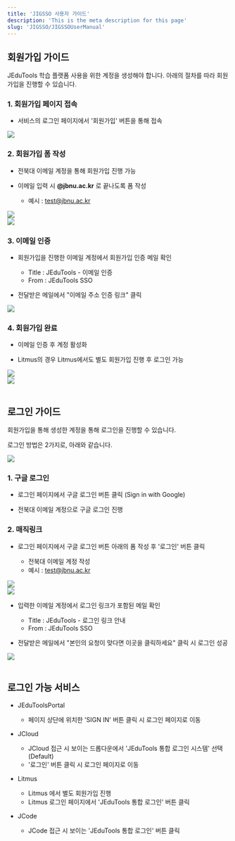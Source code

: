```yaml
---
title: 'JIGSSO 사용자 가이드'
description: 'This is the meta description for this page'
slug: 'JIGSSO/JIGSSOUserManual'
---
```


## 회원가입 가이드

JEduTools 학습 플랫폼 사용을 위한 계정을 생성해야 합니다. 아래의 절차를 따라 회원가입을 진행할 수 있습니다.

### 1. 회원가입 페이지 접속

- 서비스의 로그인 페이지에서 '회원가입' 버튼을 통해 접속

<img src="./images/joinPage.png" height="auto"/>

### 2. 회원가입 폼 작성

- 전북대 이메일 계정을 통해 회원가입 진행 가능

- 이메일 입력 시 **@jbnu.ac.kr** 로 끝나도록 폼 작성
    - 예시 : test@jbnu.ac.kr

<img src="./images/joinPage2.png" height="auto"/>

<br />

<img src="./images/joinVerify.png" height="auto"/>

### 3. 이메일 인증

- 회원가입을 진행한 이메일 계정에서 회원가입 인증 메일 확인

    - Title : JEduTools - 이메일 인증
    - From : JEduTools SSO

- 전달받은 메일에서 "이메일 주소 인증 링크" 클릭

<img src="./images/joinEmail.png" height="auto"/>

### 4. 회원가입 완료

- 이메일 인증 후 계정 활성화

- Litmus의 경우 Litmus에서도 별도 회원가입 진행 후 로그인 가능

<img src="./images/joinComplete.png" height="auto"/>

<br />

<img src="./images/joinComplete2.png" height="auto"/>

<br />
<br />

## 로그인 가이드

회원가입을 통해 생성한 계정을 통해 로그인을 진행할 수 있습니다.

로그인 방법은 2가지로, 아래와 같습니다.

<img src="./images/loginPage.png" height="auto"/>

### 1. 구글 로그인

- 로그인 페이지에서 구글 로그인 버튼 클릭 (Sign in with Google)

- 전북대 이메일 계정으로 구글 로그인 진행


### 2. 매직링크

- 로그인 페이지에서 구글 로그인 버튼 아래의 폼 작성 후 '로그인' 버튼 클릭

    - 전북대 이메일 계정 작성 
    - 예시 : test@jbnu.ac.kr

<img src="./images/magiclink.png" height="auto"/>

<br />

<img src="./images/magiclinkVerify.png" height="auto"/>

- 입력한 이메일 계정에서 로그인 링크가 포함된 메일 확인
    - Title : JEduTools - 로그인 링크 안내
    - From : JEduTools SSO

- 전달받은 메일에서 "본인의 요청이 맞다면 이곳을 클릭하세요" 클릭 시 로그인 성공

<img src="./images/magiclinkEmail.png" height="auto"/>

<br />
<br />

## 로그인 가능 서비스

- JEduToolsPortal
    - 페이지 상단에 위치한 'SIGN IN' 버튼 클릭 시 로그인 페이지로 이동

- JCloud
    - JCloud 접근 시 보이는 드롭다운에서 'JEduTools 통합 로그인 시스템' 선택 (Default)
    - '로그인' 버튼 클릭 시 로그인 페이지로 이동

- Litmus
    - Litmus 에서 별도 회원가입 진행
    - Litmus 로그인 페이지에서 'JEduTools 통합 로그인' 버튼 클릭

- JCode
    - JCode 접근 시 보이는 'JEduTools 통합 로그인' 버튼 클릭
